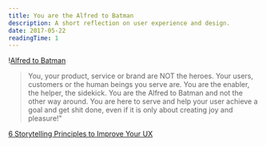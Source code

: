 ```yaml
---
title: You are the Alfred to Batman
description: A short reflection on user experience and design.
date: 2017-05-22
readingTime: 1
---
```


!<a href="/images/articles/storytelling-principles-03-1024x553.jpg">Alfred to Batman</a>

> You, your product, service or brand are NOT the heroes. Your users, customers or the human beings you serve are. You are the enabler, the helper, the sidekick. You are the Alfred to Batman and not the other way around. You are here to serve and help your user achieve a goal and get shit done, even if it is only about creating joy and pleasure!"

<a href="http://heydesigner.com/blog/6-storytelling-principles-improve-ux/" target="_blank">6 Storytelling Principles to Improve Your UX</a>